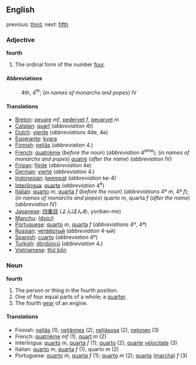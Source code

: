 ==English==

previous: [[third]], next: [[fifth]]

===Adjective===
'''fourth'''
# The ordinal form of the number [[four]].

====Abbreviations====
:4th, 4<sup>th</sup>; (''in names of monarchs and popes'') IV

====Translations====

*[[Breton]]: [[pevare]] ''mf'', [[pedervet]] ''f'', [[pevarvet]] ''m''
*[[Catalan]]: [[quart]] (''abbreviation'' 4t)
*[[Dutch]]: [[vierde]] (''abbreviations'' 4de, 4e)
*[[Esperanto]]: [[kvara]]
*[[Finnish]]: [[neljäs]] (''abbreviation'' 4.)
*[[French]]: [[quatrième]] (''before the noun'') (''abbreviation'' 4<sup>ème</sup>); (''in names of monarchs and popes'') [[quatre]] (''after the name'') (''abbreviation'' IV) 
*[[Frisian]]: [[fjirde]] (''abbreviation'' 4e)
*[[German]]: [[vierte]] (''abbreviation'' 4.)
*[[Indonesian]]: [[keempat]] (''abbreviation'' ke-4)
*[[Interlingua]]: [[quarte]] (''abbreviation'' 4<sup>e</sup>)
*[[Italian]]: [[quarto]] ''m'', [[quarta]] ''f'' (''before the noun'') (''abbreviations'' 4º ''m'', 4ª ''f''); (''in names of monarchs and popes'') quarto ''m'', quarta ''f'' (''after the name'') (''abbreviation'' IV)
*[[Japanese]]: [[四番目]] (よんばんめ, yonban-me)
*[[Manchu]]: ([[duici]])
*[[Portuguese]]: [[quarto]] ''m'', [[quarta]] ''f'' (''abbreviations'' 4º, 4ª)
*[[Russian]]: [[четвёртый]] (''abbreviation'' 4-ый)
*[[Spanish]]: [[cuarto]] (''abbreviation'' 4º)
*[[Turkish]]: [[dördüncü]] (''abbreviation'' 4.)
*[[Vietnamese]]: [[thứ bốn]]

===Noun===
'''fourth'''
#The person or thing in the fourth position.
#One of four equal parts of a whole; a [[quarter]].
#The fourth [[gear]] of an engine.

====Translations====

*Finnish: [[neljäs]] (1), [[neljännes]] (2), [[neljäsosa]] (2), [[nelonen]] (3)
*French: [[quatrième]] ''mf'' (1), [[quart]] ''m'' (2)
*Interlingua: [[quarto]] ''m'', [[quarta]] ''f'' (1); [[quarto]] (2); [[quarte]] [[velocitate]] (3)
*Italian: [[quarto]] ''m'', [[quarta]] ''f'' (1), quarto ''m'' (2)
*Portuguese: [[quarto]] ''m'', [[quarta]] ''f'' (1); [[quarto]] ''m'' (2); [[quarta]] ([[marcha]]) ''f'' (3)